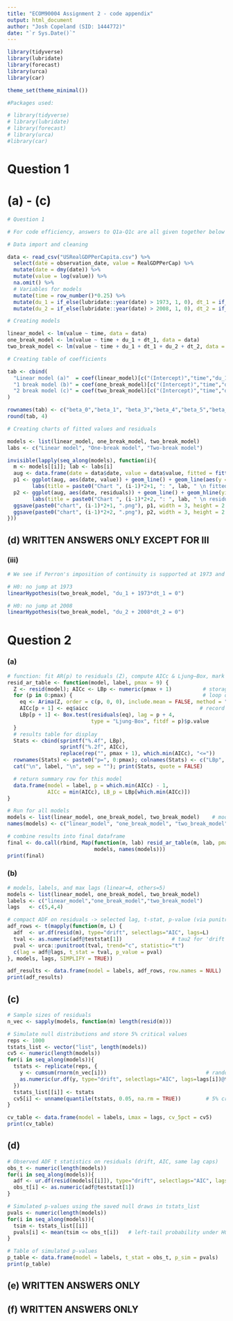 ```yaml
---
title: "ECOM90004 Assignment 2 - code appendix"
output: html_document
author: "Josh Copeland (SID: 1444772)"
date: "`r Sys.Date()`"
---
```


```r

library(tidyverse)
library(lubridate)
library(forecast)
library(urca)
library(car)

theme_set(theme_minimal())

```

```r

#Packages used:

# library(tidyverse)
# library(lubridate)
# library(forecast)
# library(urca)
#library(car)

```

# Question 1

# (a) - (c)

```r

# Question 1

# For code efficiency, answers to Q1a-Q1c are all given together below

# Data import and cleaning

data <- read_csv("USRealGDPPerCapita.csv") %>% 
  select(date = observation_date, value = RealGDPPerCap) %>% 
  mutate(date = dmy(date)) %>% 
  mutate(value = log(value)) %>% 
  na.omit() %>%
  # Variables for models
  mutate(time = row_number()*0.25) %>% 
  mutate(du_1 = if_else(lubridate::year(date) > 1973, 1, 0), dt_1 = if_else(year(date) > 1973, time, 0)) %>% 
  mutate(du_2 = if_else(lubridate::year(date) > 2008, 1, 0), dt_2 = if_else(year(date) > 2008, time, 0))

# Creating models

linear_model <- lm(value ~ time, data = data)
one_break_model <- lm(value ~ time + du_1 + dt_1, data = data)
two_break_model <- lm(value ~ time + du_1 + dt_1 + du_2 + dt_2, data = data)

# Creating table of coefficients

tab <- cbind(
  "Linear model (a)"  = coef(linear_model)[c("(Intercept)","time","du_1","dt_1","du_2","dt_2")],
  "1 break model (b)" = coef(one_break_model)[c("(Intercept)","time","du_1","dt_1","du_2","dt_2")],
  "2 break model (c)" = coef(two_break_model)[c("(Intercept)","time","du_1","dt_1","du_2","dt_2")]
)

rownames(tab) <- c("beta_0","beta_1", "beta_3","beta_4","beta_5","beta_6")
round(tab, 4)

# Creating charts of fitted values and residuals

models <- list(linear_model, one_break_model, two_break_model)
labs <- c("Linear model", "One-break model", "Two-break model")

invisible(lapply(seq_along(models), function(i){
  m <- models[[i]]; lab <- labs[i]
  aug <- data.frame(date = data$date, value = data$value, fitted = fitted(m), residuals = resid(m))
  p1 <- ggplot(aug, aes(date, value)) + geom_line() + geom_line(aes(y = fitted), color = "red", linewidth = 1) +
        labs(title = paste0("Chart ", (i-1)*2+1, ": ", lab, " \n fitted values"), x = "date", y = "value")
  p2 <- ggplot(aug, aes(date, residuals)) + geom_line() + geom_hline(yintercept = 0, linetype = "dashed") +
        labs(title = paste0("Chart ", (i-1)*2+2, ": ", lab, " \n residuals"), x = "date", y = "residuals")
  ggsave(paste0("chart", (i-1)*2+1, ".png"), p1, width = 3, height = 2.5, units = "in", dpi = 300)
  ggsave(paste0("chart", (i-1)*2+2, ".png"), p2, width = 3, height = 2.5, units = "in", dpi = 300)
}))

```

## (d) WRITTEN ANSWERS ONLY EXCEPT FOR III

### (iii)


```r

# We see if Perron's imposition of continuity is supported at 1973 and 2008 by applying a linear hypothesis test to see if the implied jump in the fitted value at each breakpoint is significantly different from zero.

# H0: no jump at 1973
linearHypothesis(two_break_model, "du_1 + 1973*dt_1 = 0")

# H0: no jump at 2008
linearHypothesis(two_break_model, "du_2 + 2008*dt_2 = 0")

```


# Question 2

### (a)

```r


# function: fit AR(p) to residuals (Z), compute AICc & Ljung–Box, mark min AICc
resid_ar_table <- function(model, label, pmax = 9) {
  Z <- resid(model); AICc <- LBp <- numeric(pmax + 1)          # storage
  for (p in 0:pmax) {                                          # loop over AR orders
    eq <- Arima(Z, order = c(p, 0, 0), include.mean = FALSE, method = "ML")
    AICc[p + 1] <- eq$aicc                                    # record AICc
    LBp[p + 1] <- Box.test(residuals(eq), lag = p + 4, 
                           type = "Ljung-Box", fitdf = p)$p.value
  }
  # results table for display
  Stats <- cbind(sprintf("%.4f", LBp),
                 sprintf("%.2f", AICc),
                 replace(rep("", pmax + 1), which.min(AICc), "<="))
  rownames(Stats) <- paste0("p=", 0:pmax); colnames(Stats) <- c("LBp", "AICc", "minAICc")
  cat("\n", label, "\n", sep = ""); print(Stats, quote = FALSE)

  # return summary row for this model
  data.frame(model = label, p = which.min(AICc) - 1,
             AICc = min(AICc), LB_p = LBp[which.min(AICc)])
}

# Run for all models 
models <- list(linear_model, one_break_model, two_break_model)    # model objects
names(models) <- c("linear_model", "one_break_model", "two_break_model")  # add labels

# combine results into final dataframe
final <- do.call(rbind, Map(function(m, lab) resid_ar_table(m, lab, pmax = 9),
                            models, names(models)))
print(final)

```


### (b) 

```r

# models, labels, and max lags (linear=4, others=5)
models <- list(linear_model, one_break_model, two_break_model)
labels <- c("linear_model","one_break_model","two_break_model")
lags   <- c(5,4,4)

# compact ADF on residuals -> selected lag, t-stat, p-value (via punitroot)
adf_rows <- t(mapply(function(m, L) {
  adf  <- ur.df(resid(m), type="drift", selectlags="AIC", lags=L)
  tval <- as.numeric(adf@teststat[1])                # tau2 for 'drift'
  pval <- urca::punitroot(tval, trend="c", statistic="t")
  c(lag = adf@lags, t_stat = tval, p_value = pval)
}, models, lags, SIMPLIFY = TRUE))

adf_results <- data.frame(model = labels, adf_rows, row.names = NULL)
print(adf_results)

```


## (c)

```r

# Sample sizes of residuals
n_vec <- sapply(models, function(m) length(resid(m)))

# Simulate null distributions and store 5% critical values
reps <- 1000
tstats_list <- vector("list", length(models))
cv5 <- numeric(length(models))
for(i in seq_along(models)){
  tstats <- replicate(reps, {
    y <- cumsum(rnorm(n_vec[i]))                                # random walk under H0
    as.numeric(ur.df(y, type="drift", selectlags="AIC", lags=lags[i])@teststat[1])  # tau2
  })
  tstats_list[[i]] <- tstats
  cv5[i] <- unname(quantile(tstats, 0.05, na.rm = TRUE))        # 5% critical value
}

cv_table <- data.frame(model = labels, Lmax = lags, cv_5pct = cv5)
print(cv_table)

```

## (d)

```r

# Observed ADF t statistics on residuals (drift, AIC, same lag caps)
obs_t <- numeric(length(models))
for(i in seq_along(models)){
  adf <- ur.df(resid(models[[i]]), type="drift", selectlags="AIC", lags=lags[i])
  obs_t[i] <- as.numeric(adf@teststat[1])
}

# Simulated p-values using the saved null draws in tstats_list
pvals <- numeric(length(models))
for(i in seq_along(models)){
  tsim <- tstats_list[[i]]
  pvals[i] <- mean(tsim <= obs_t[i])   # left-tail probability under H0
}

# Table of simulated p-values
p_table <- data.frame(model = labels, t_stat = obs_t, p_sim = pvals)
print(p_table)

```


## (e)  WRITTEN ANSWERS ONLY

## (f) WRITTEN ANSWERS ONLY


